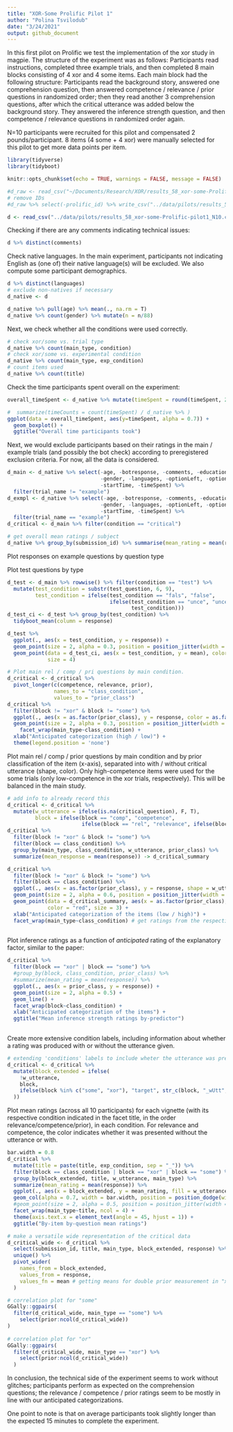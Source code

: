 ```yaml
---
title: "XOR-Some Prolific Pilot 1"
author: "Polina Tsvilodub"
date: "3/24/2021"
output: github_document
---
```


In this first pilot on Prolific we test the implementation of the xor study in magpie. The structure of the experiment was as follows:
Participants read instructions, completed three example trials, and then completed 8 main blocks consisting of 4 xor and 4 some items. Each main block had the following structure: Participants read the background story, answered one comprehension question, then answered competence / relevance / prior questions in randomized order; then they read another 3 comprehension questions, after which the critical utterance was added below the background story. They answered the inference strength question, and then competence / relevance questions in randomized order again.

N=10 participants were recruited for this pilot and compensated 2 pounds/participant. 8 items (4 some + 4 xor) were manually selected for this pilot to get more data points per item. 

```r
library(tidyverse)
library(tidyboot)
```

```r
knitr::opts_chunk$set(echo = TRUE, warnings = FALSE, message = FALSE)
```

```r
#d_raw <- read_csv("~/Documents/Research/XOR/results_58_xor-some-Prolific-pilot1_N10.csv")
# remove IDs
#d_raw %>% select(-prolific_id) %>% write_csv("../data/pilots/results_58_xor-some-Prolific-pilot1_N10.csv") 
```

```r
d <- read_csv("../data/pilots/results_58_xor-some-Prolific-pilot1_N10.csv")
```

Checking if there are any comments indicating technical issues:
```r
d %>% distinct(comments)
```

Check native languages. In the main experiment, participants not indicating English as (one of) their native language(s) will be excluded. We also compute some participant demographics.
```r
d %>% distinct(languages)
# exclude non-natives if necessary
d_native <- d

d_native %>% pull(age) %>% mean(., na.rm = T) 
d_native %>% count(gender) %>% mutate(n = n/88)
```

Next, we check whether all the conditions were used correctly.

```r
# check xor/some vs. trial type
d_native %>% count(main_type, condition) 
# check xor/some vs. experimental condition
d_native %>% count(main_type, exp_condition)
# count items used
d_native %>% count(title)
```

Check the time participants spent overall on the experiment:
```r
overall_timeSpent <- d_native %>% mutate(timeSpent = round(timeSpent, 2)) %>% distinct(timeSpent) 

#  summarize(timeCounts = count(timeSpent) / d_native %>% )
ggplot(data = overall_timeSpent, aes(y=timeSpent, alpha = 0.7)) +
  geom_boxplot() +
  ggtitle("Overall time participants took")
```


Next, we would exclude participants based on their ratings in the main / example trials (and possibly the bot check) according to preregistered exclusion criteria. For now, all the data is considered.
```r
d_main <- d_native %>% select(-age, -botresponse, -comments, -education, -endTime, 
                              -gender, -languages, -optionLeft, -optionRight, -startDate,
                              -startTime, -timeSpent) %>%
  filter(trial_name != "example")
d_exmpl <- d_native %>% select(-age, -botresponse, -comments, -education, -endTime, 
                              -gender, -languages, -optionLeft, -optionRight, -startDate,
                              -startTime, -timeSpent) %>%
  filter(trial_name == "example")
d_critical <- d_main %>% filter(condition == "critical")

# get overall mean ratings / subject
d_native %>% group_by(submission_id) %>% summarise(mean_rating = mean(response)) %>% arrange(mean_rating)
```
Plot responses on example questions by question type

Plot test questions by type
```r
d_test <- d_main %>% rowwise() %>% filter(condition == "test") %>% 
  mutate(test_condition = substr(test_question, 6, 9),
         test_condition = ifelse(test_condition == "fals", "false", 
                                 ifelse(test_condition == "unce", "uncertain",
                                        test_condition)))
d_test_ci <- d_test %>% group_by(test_condition) %>% 
  tidyboot_mean(column = response) 

d_test %>% 
  ggplot(., aes(x = test_condition, y = response)) +
  geom_point(size = 2, alpha = 0.3, position = position_jitter(width = 0.1)) +
  geom_point(data = d_test_ci, aes(x = test_condition, y = mean), color = "red", 
             size = 4) 
```


```r
# Plot main rel / comp / pri questions by main condition. 
d_critical <- d_critical %>% 
  pivot_longer(c(competence, relevance, prior), 
               names_to = "class_condition", 
               values_to = "prior_class")
d_critical %>% 
  filter(block != "xor" & block != "some") %>%
  ggplot(., aes(x = as.factor(prior_class), y = response, color = as.factor(prior_class) )) +
  geom_point(size = 2, alpha = 0.3, position = position_jitter(width = 0.1)) +
    facet_wrap(main_type~class_condition) +
  xlab("Anticipated categorization (high / low)") +
  theme(legend.position = 'none') 
```
Plot main rel / comp / prior questions by main condition and by prior classification of the item (x-axis), separated into with / without critical utterance (shape, color). Only high-competence items were used for the some trials (only low-competence in the xor trials, respectively). This will be balanced in the main study. 
```r
# add info to already record this
d_critical <- d_critical %>% 
  mutate(w_utterance = ifelse(is.na(critical_question), F, T),
         block = ifelse(block == "comp", "competence", 
                        ifelse(block == "rel", "relevance", ifelse(block == "pri", "prior", block) )))
d_critical %>% 
  filter(block != "xor" & block != "some") %>%
  filter(block == class_condition) %>%
  group_by(main_type, class_condition, w_utterance, prior_class) %>% 
  summarize(mean_response = mean(response)) -> d_critical_summary

d_critical %>% 
  filter(block != "xor" & block != "some") %>%
  filter(block == class_condition) %>%
  ggplot(., aes(x = as.factor(prior_class), y = response, shape = w_utterance, color = w_utterance)) +
  geom_point(size = 2, alpha = 0.6, position = position_jitter(width = 0.1)) +
  geom_point(data = d_critical_summary, aes(x = as.factor(prior_class), y = mean_response, shape = w_utterance), 
             color = "red", size = 3) +
  xlab("Anticipated categorization of the items (low / high)") +
  facet_wrap(main_type~class_condition) # get ratings from the respective trials only 
 
```

Plot inference ratings as a function of *anticipated* rating of the explanatory factor, similar to the paper: 
``` r
d_critical %>% 
  filter(block == "xor" | block == "some") %>%
  #group_by(block, class_condition, prior_class) %>%
  #summarize(mean_rating = mean(response)) %>%
  ggplot(., aes(x = prior_class, y = response)) +
  geom_point(size = 2, alpha = 0.5) +
  geom_line() +
  facet_wrap(block~class_condition) +
  xlab("Anticipated categorization of the items") +
  ggtitle("Mean inference strength ratings by-predictor")
  
```

Create more extensive condition labels, including information about whether a rating was produced with or without the utterance given.

``` r
# extending 'conditions' labels to include wheter the utterance was present or not
d_critical <- d_critical %>% 
  mutate(block_extended = ifelse(
    !w_utterance, 
    block, 
    ifelse(block %in% c("some", "xor"), "target", str_c(block, "_wUtt", ""))
  ))
```


Plot mean ratings (across all 10 participants) for each vignette (with its respective condition indicated in the facet title, in the order relevance/competence/prior), in each condition. For relevance and competence, the color indicates whether it was presented without the utterance or with. 
```r
bar.width = 0.8
d_critical %>% 
  mutate(title = paste(title, exp_condition, sep = "_")) %>%
  filter(block == class_condition | block == "xor" | block == "some") %>%
  group_by(block_extended, title, w_utterance, main_type) %>%
  summarize(mean_rating = mean(response)) %>% 
  ggplot(., aes(x = block_extended, y = mean_rating, fill = w_utterance)) +
  geom_col(alpha = 0.7, width = bar.width, position = position_dodge(width = bar.width)) +
  #geom_point(size = 2, alpha = 0.5, position = position_jitter(width = 0.1)) +
  facet_wrap(main_type~title, ncol = 4) +
  theme(axis.text.x = element_text(angle = 45, hjust = 1)) +
  ggtitle("By-item by-question mean ratings")
```

``` r
# make a versatile wide representation of the critical data
d_critical_wide <- d_critical %>% 
  select(submission_id, title, main_type, block_extended, response) %>% 
  unique() %>% 
  pivot_wider(
    names_from = block_extended, 
    values_from = response, 
    values_fn = mean # getting means for double prior measurement in "xor"
  ) 

# correlation plot for "some"
GGally::ggpairs(
  filter(d_critical_wide, main_type == "some") %>%  
    select(prior:ncol(d_critical_wide))
)
  
# correlation plot for "or"
GGally::ggpairs(
  filter(d_critical_wide, main_type == "xor") %>%  
    select(prior:ncol(d_critical_wide))
  )
```

In conclusion, the technical side of the experiment seems to work without glitches; participants perform as expected on the comprehension questions; the relevance / competence / prior ratings seem to be mostly in line with our anticipated categorizations.

One point to note is that on average participants took slightly longer than the expected 15 minutes to complete the experiment. 